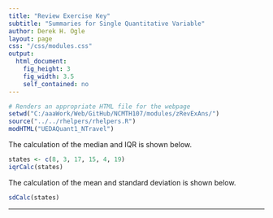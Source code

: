 ```yaml
---
title: "Review Exercise Key"
subtitle: "Summaries for Single Quantitative Variable"
author: Derek H. Ogle
layout: page
css: "/css/modules.css"
output:
  html_document:
    fig_height: 3
    fig_width: 3.5
    self_contained: no
---
```


```r
# Renders an appropriate HTML file for the webpage
setwd("C:/aaaWork/Web/GitHub/NCMTH107/modules/zRevExAns/")
source("../../rhelpers/rhelpers.R")
modHTML("UEDAQuant1_NTravel")
```

The calculation of the median and IQR is shown below.
```r
states <- c(8, 3, 17, 15, 4, 19)
iqrCalc(states)
```

The calculation of the mean and standard deviation is shown below.
```r
sdCalc(states)
```

----
